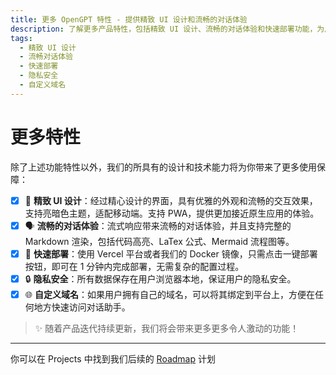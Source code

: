 ```yaml
---
title: 更多 OpenGPT 特性 - 提供精致 UI 设计和流畅的对话体验
description: 了解更多产品特性，包括精致 UI 设计、流畅的对话体验和快速部署功能，为用户带来更好的体验。
tags:
  - 精致 UI 设计
  - 流畅对话体验
  - 快速部署
  - 隐私安全
  - 自定义域名
---
```


# 更多特性

除了上述功能特性以外，我们的所具有的设计和技术能力将为你带来了更多使用保障：

- [x] 💎 **精致 UI 设计**：经过精心设计的界面，具有优雅的外观和流畅的交互效果，支持亮暗色主题，适配移动端。支持 PWA，提供更加接近原生应用的体验。
- [x] 🗣️ **流畅的对话体验**：流式响应带来流畅的对话体验，并且支持完整的 Markdown 渲染，包括代码高亮、LaTex 公式、Mermaid 流程图等。
- [x] 💨 **快速部署**：使用 Vercel 平台或者我们的 Docker 镜像，只需点击一键部署按钮，即可在 1 分钟内完成部署，无需复杂的配置过程。
- [x] 🔒 **隐私安全**：所有数据保存在用户浏览器本地，保证用户的隐私安全。
- [x] 🌐 **自定义域名**：如果用户拥有自己的域名，可以将其绑定到平台上，方便在任何地方快速访问对话助手。

> ✨ 随着产品迭代持续更新，我们将会带来更多更多令人激动的功能！

---

<Callout>你可以在 Projects 中找到我们后续的 [Roadmap][github-project-link] 计划</Callout>

[github-project-link]: https://github.com/lobehub/lobe-chat/projects
